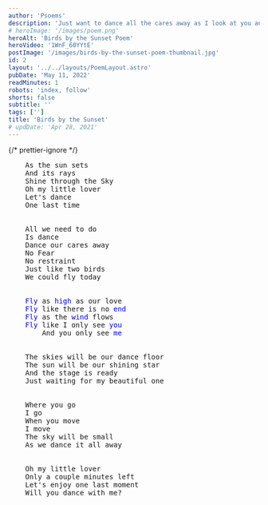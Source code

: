 ```yaml
---
author: 'Psoems'
description: 'Just want to dance all the cares away as I look at you and hold you close. All I want to do is fly away with you just like two birds by the sunset.'
# heroImage: '/images/poem.png'
heroAlt: 'Birds by the Sunset Poem'
heroVideo: '1WnF_60YYtE'
postImage: '/images/birds-by-the-sunset-poem-thumbnail.jpg'
id: 2
layout: '../../layouts/PoemLayout.astro'
pubDate: 'May 11, 2022'
readMinutes: 1
robots: 'index, follow'
shorts: false
subtitle: ''
tags: ['']
title: 'Birds by the Sunset'
# updDate: 'Apr 28, 2021'
---
```


{/* prettier-ignore */}
<pre>
    As the sun sets
    And its rays
    Shine through the Sky
    Oh my little lover
    Let's dance
    One last time
    <br />
    All we need to do
    Is dance
    Dance our cares away
    No Fear
    No restraint
    Just like two birds
    We could fly today
    <br />
    <span style="color:blue">Fly</span> as <span style="color:blue">high</span> as our love
    <span style="color:blue">Fly</span> like there is no <span style="color:blue">end</span>
    <span style="color:blue">Fly</span> as the <span style="color:blue">wind</span> flows
    <span style="color:blue">Fly</span> like I only see <span style="color:blue">you</span>
    &nbsp;   And you only see <span style="color:blue">me</span>
    <br />
    The skies will be our dance floor
    The sun will be our shining star
    And the stage is ready
    Just waiting for my beautiful one
    <br />
    Where you go
    I go
    When you move
    I move
    The sky will be small
    As we dance it all away
    <br />
    Oh my little lover
    Only a couple minutes left
    Let's enjoy one last moment
    Will you dance with me?
</pre>
